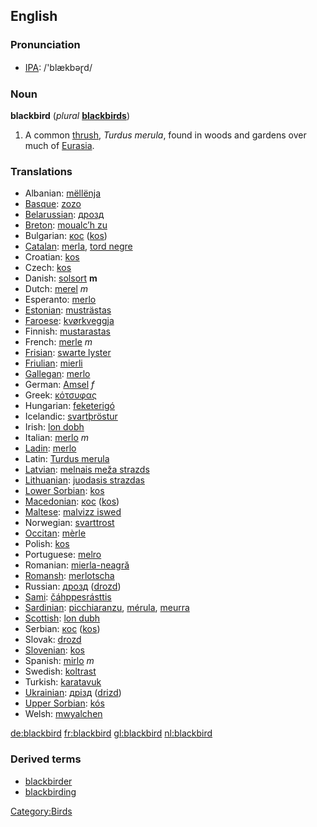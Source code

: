 {{wikipedia}}
==English==

===Pronunciation===
*[[w:IPA|IPA]]: /'blækbəɽd/

===Noun===
'''blackbird''' (''plural'' '''[[blackbirds]]''')

# A common [[thrush]], ''Turdus merula'', found in woods and gardens over much of [[Eurasia]].
 
===Translations===

*Albanian: [[mëllënja]]
*[[Basque]]: [[zozo]]
*[[Belarussian]]: [[дрозд]]
*[[Breton]]: [[moualc’h zu]]
*Bulgarian: [[кос]] ([[kos]])
*[[Catalan]]: [[merla]], [[tord negre]]
*Croatian: [[kos]]
*Czech: [[kos]]
*Danish: [[solsort]] '''m'''
*Dutch: [[merel]] ''m''
*Esperanto: [[merlo]]
*[[Estonian]]: [[musträstas]]
*[[Faroese]]: [[kvørkveggja]]
*Finnish: [[mustarastas]]
*French: [[merle]] ''m''
*[[Frisian]]: [[swarte lyster]]
*[[Friulian]]: [[mierli]]
*[[Gallegan]]: [[merlo]]
*German: [[Amsel]] ''f''
*Greek: [[κότσυφας]] '' ''
*Hungarian: [[feketerigó]]
*Icelandic: [[svartþröstur]]
*Irish: [[lon dobh]]
*Italian: [[merlo]] ''m''
*[[Ladin]]: [[merlo]]
*Latin: [[Turdus merula]] '' ''
*[[Latvian]]: [[melnais meža strazds]]
*[[Lithuanian]]: [[juodasis strazdas]]
*[[Lower Sorbian]]: [[kos]]
*[[Macedonian]]: [[кос]] ([[kos]])
*[[Maltese]]: [[malvizz iswed]]
*Norwegian: [[svarttrost]]
*[[Occitan]]: [[mèrle]]
*Polish: [[kos]] '' ''
*Portuguese: [[melro]]
*Romanian: [[mierla-neagră]]
*[[Romansh]]: [[merlotscha]]
*Russian: [[дрозд]] ([[drozd]]) '' ''
*[[Sami]]: [[čáhppesrásttis]]
*[[Sardinian]]: [[picchiaranzu]], [[mérula]], [[meurra]]
*[[Scottish]]: [[lon dubh]]
*Serbian: [[кос]] ([[kos]])
*Slovak: [[drozd]]
*[[Slovenian]]: [[kos]]
*Spanish: [[mirlo]] ''m''
*Swedish: [[koltrast]]
*Turkish: [[karatavuk]]
*[[Ukrainian]]: [[дрізд]] ([[drizd]])
*[[Upper Sorbian]]: [[kós]]
*Welsh: [[mwyalchen]]

[[Category:Birds]]

[[de:blackbird]]
[[fr:blackbird]]
[[gl:blackbird]]
[[nl:blackbird]]

===Derived terms===
*[[blackbirder]]
*[[blackbirding]]